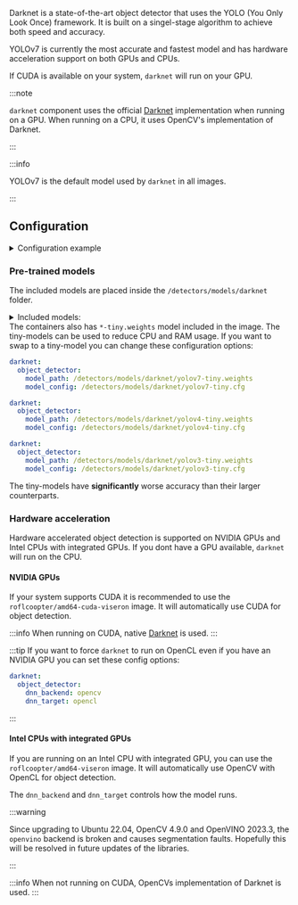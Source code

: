 


<ComponentHeader meta={ComponentMetadata} />

Darknet is a state-of-the-art object detector that uses the YOLO (You Only Look Once) framework.
It is built on a singel-stage algorithm to achieve both speed and accuracy.

YOLOv7 is currently the most accurate and fastest model and has hardware acceleration support on both GPUs and CPUs.

If CUDA is available on your system, `darknet` will run on your GPU.

:::note

`darknet` component uses the official [Darknet](https://github.com/AlexeyAB/darknet) implementation when running on a GPU.
When running on a CPU, it uses OpenCV's implementation of Darknet.

:::

:::info

YOLOv7 is the default model used by `darknet` in all images.

:::

## Configuration

<details>
  <summary>Configuration example</summary>

```yaml
darknet:
  object_detector:
    cameras:
      viseron_camera1:
        fps: 1
        scan_on_motion_only: true
        log_all_objects: false
        labels:
          - label: dog
            confidence: 0.7
            trigger_recorder: false
          - label: cat
            confidence: 0.8
        zones:
          - name: zone1
            coordinates:
              - x: 0
                y: 500
              - x: 1920
                y: 500
              - x: 1920
                y: 1080
              - x: 0
                y: 1080
            labels:
              - label: person
                confidence: 0.8
                trigger_recorder: true
        mask:
          - coordinates:
              - x: 400
                y: 200
              - x: 1000
                y: 200
              - x: 1000
                y: 750
              - x: 400
                y: 750
```

</details>

<ComponentConfiguration meta={ComponentMetadata} config={config} />

<ObjectDetector labelPath="/detectors/models/darknet/coco.names" />

### Pre-trained models

The included models are placed inside the `/detectors/models/darknet` folder.

<details>
<summary>Included models:</summary>

- `yolov3-tiny.weights`
- `yolov3.weights`
- `yolov4-tiny.weights`
- `yolov4.weights`
- `yolov7-tiny.weights`
- `yolov7.weights`
- `yolov7x.weights`

:::tip

This [GitHub issue](https://github.com/AlexeyAB/darknet/issues/7087#issue-758524970) explains the models quite well.

To make an educated guess of what model to use, you can reference [this image.](https://user-images.githubusercontent.com/4096485/101356322-f1f5a180-38a8-11eb-9907-4fe4f188d887.png)<br></br>
It will help you find the perfect trade-off between accuracy and latency.

:::

:::warning

The image `roflcoopter/rpi3-viseron` only includes the `yolov7-tiny.weights` model.

:::

</details>

<Admonition type="tip">
The containers also has <code>*-tiny.weights</code> model included in the image.
The tiny-models can be used to reduce CPU and RAM usage.
If you want to swap to a tiny-model you can change these configuration options:

<Tabs>
<TabItem value="yolov7" label="YOLOv7" default>

```yaml
darknet:
  object_detector:
    model_path: /detectors/models/darknet/yolov7-tiny.weights
    model_config: /detectors/models/darknet/yolov7-tiny.cfg
```

</TabItem>
<TabItem value="yolov4" label="YOLOv4" default>

```yaml
darknet:
  object_detector:
    model_path: /detectors/models/darknet/yolov4-tiny.weights
    model_config: /detectors/models/darknet/yolov4-tiny.cfg
```

</TabItem>
<TabItem value="yolov3" label="YOLOv3">

```yaml
darknet:
  object_detector:
    model_path: /detectors/models/darknet/yolov3-tiny.weights
    model_config: /detectors/models/darknet/yolov3-tiny.cfg
```

</TabItem>
</Tabs>

<Admonition type="note">
  The tiny-models have <b>significantly</b> worse accuracy than their larger
  counterparts.
</Admonition>

</Admonition>

### Hardware acceleration

Hardware accelerated object detection is supported on NVIDIA GPUs and Intel CPUs with integrated GPUs.
If you dont have a GPU available, `darknet` will run on the CPU.

#### NVIDIA GPUs

If your system supports CUDA it is recommended to use the `roflcoopter/amd64-cuda-viseron` image.
It will automatically use CUDA for object detection.

:::info
When running on CUDA, native [Darknet](https://github.com/AlexeyAB/darknet) is used.
:::

:::tip
If you want to force `darknet` to run on OpenCL even if you have an NVIDIA GPU you can set these config options:

```yaml
darknet:
  object_detector:
    dnn_backend: opencv
    dnn_target: opencl
```

:::

#### Intel CPUs with integrated GPUs

If you are running on an Intel CPU with integrated GPU, you can use the `roflcoopter/amd64-viseron` image.
It will automatically use OpenCV with OpenCL for object detection.

The `dnn_backend` and `dnn_target` controls how the model runs.

:::warning

Since upgrading to Ubuntu 22.04, OpenCV 4.9.0 and OpenVINO 2023.3, the `openvino` backend is broken and causes segmentation faults.
Hopefully this will be resolved in future updates of the libraries.

:::

:::info
When not running on CUDA, OpenCVs implementation of Darknet is used.
:::

<ComponentTroubleshooting meta={ComponentMetadata} />
